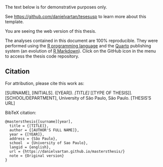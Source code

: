::: {.callout-important}
The text below is for demonstrative purposes only.

See <https://github.com/danielvartan/tesesusp> to learn more about this template.
:::

You are seeing the web version of this thesis.

The analyses contained in this document are 100% reproducible. They were performed using the [R programming language](https://www.r-project.org/) and the [Quarto](https://quarto.org/) publishing system (an evolution of [R Markdown](https://rmarkdown.rstudio.com/)). Click on the GitHub icon in the menu to access the thesis code repository.

## Citation

For attribution, please cite this work as:

[SURNAME], [INITIALS]. ([YEAR]). _[TITLE]_ [[TYPE OF THESIS]]. [SCHOOL/DEPARTMENT], University of São Paulo, São Paulo. [THESIS'S URL]

BibTeX citation:

```
@mastersthesis{[surname][year],
  title = {[TITLE]},
  author = {[AUTHOR'S FULL NAME]},
  year = {[YEAR]},
  address = {São Paulo},
  school  = {University of Sao Paulo},
  langid = {english},
  url = {https://danielvartan.github.io/mastersthesis/}
  note = {Original version}
}
```
